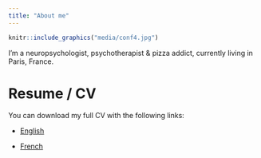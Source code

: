```yaml
---
title: "About me"
---
```

```r
knitr::include_graphics("media/conf4.jpg")
```
<!-- <style> -->
<!-- .image{float: left;} -->
<!-- </style> -->

<!-- <div style="float:right"> -->
<!-- <img src="media/cambodia.JPG" style="width: 50%; height: 50%"/> -->
<!-- </div> -->

I'm a neuropsychologist, psychotherapist & pizza addict, currently living in Paris, France.


# Resume / CV

You can download my full CV with the following links:

- <a target="_blank" href="DominiqueMakowski_CV.pdf#" class="download" title="English">English</a>

- <a target="_blank" href="DominiqueMakowski_CV_fr.pdf#" class="download" title="French">French</a>




